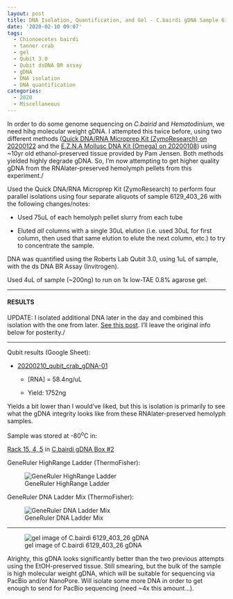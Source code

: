 ```yaml
---
layout: post
title: DNA Isolation, Quantification, and Gel - C.bairdi gDNA Sample 6129_403_26
date: '2020-02-10 09:07'
tags:
  - Chionoecetes bairdi
  - tanner crab
  - gel
  - Qubit 3.0
  - Qubit dsDNA BR assay
  - gDNA
  - DNA isolation
  - DNA quantification
categories:
  - 2020
  - Miscellaneous
---
```

In order to do some genome sequencing on _C.bairid_ and _Hematodinium_, we need hihg molecular weight gDNA. I attempted this twice before, using two different methods ([Quick DNA/RNA Microprep Kit (ZymoResearch) on 20200122](https://robertslab.github.io/sams-notebook/posts/2020/2020-01-22-DNA-Quality-Assessment-Agarose-Gel-for-C.bairdi-2010255-2729-gDNA-from-20200122/) and the [E.Z.N.A Mollusc DNA Kit (Omega) on 20200108](https://robertslab.github.io/sams-notebook/2020/01/08/DNA-Isolation-and-Quantification-C.bairdi-gDNA-from-EtOH-Preserved-Tissue/)) using ~10yr old ethanol-preserved tissue provided by Pam Jensen. Both methods yielded highly degrade gDNA. So, I'm now attempting to get higher quality gDNA from the RNAlater-preserved hemolymph pellets from this experiment./

Used the Quick DNA/RNA Microprep Kit (ZymoResearch) to perform four parallel isolations using four separate aliquots of sample 6129_403_26 with the following changes/notes:

- Used 75uL of each hemolyph pellet slurry from each tube

- Eluted _all_ columns with a single 30uL elution (i.e. used 30uL for first column, then used that same elution to elute the next column, etc.) to try to concentrate the sample.

DNA was quantified using the Roberts Lab Qubit 3.0, using 1uL of sample, with the ds DNA BR Assay (Invitrogen).

Used 4uL of sample (~200ng) to run on 1x low-TAE 0.8% agarose gel.


---

#### RESULTS

UPDATE: I isolated additional DNA later in the day and combined this isolation with the one from later. [See this post](https://robertslab.github.io/sams-notebook/posts/2020-02-10-DNA-Isolation-and-Quantification---Additional-C.bairdi-gDNA-from-Sample-6129_403_26/). I'll leave the original info below for posterity./

---

Qubit results (Google Sheet):

- [20200210_qubit_crab_gDNA-01](https://docs.google.com/spreadsheets/d/1NGJYpFNaCKFDlK8E-0uhMW_hQvun76uGvi0cTC_r3vM/edit?usp=sharing)

  - [RNA] = 58.4ng/uL

  - Yield: 1752ng

Yields a bit lower than I would've liked, but this is isolation is primarily to see what the gDNA integrity looks like from these RNAlater-preserved hemolyph samples.

Sample was stored at -80<sup>o</sup>C in:

[Rack 15, 4, 5](http://b.link/srlab-80C) in [C.bairdi gDNA Box #2](https://docs.google.com/spreadsheets/d/1EnI5UlvN8qoT3pB0VcP6Eu44BdiyyElToYA9VwukPEE/edit?usp=sharing)

GeneRuler HighRange Ladder (ThermoFisher):

![GeneRuler HighRange Ladder](https://github.com/RobertsLab/resources/blob/master/protocols/Commercial_Protocols/ThermoFisher_GeneRuler_HighRange_DNALadder_50ug.png?raw=true)

GeneRuler DNA Ladder Mix (ThermoFisher):

![GeneRuler DNA Ladder Mix](https://github.com/RobertsLab/resources/blob/master/protocols/Commercial_Protocols/ThermoFisher_OgeneRuler_DNA_Ladder_Mix_F100439.jpg?raw=true)

---


![gel image of C.bairdi 6129_403_26 gDNA](https://raw.githubusercontent.com/RobertsLab/sams-notebook/master/images/20200210_gel_cbai_6129_403_26_gDNA.jpg)

Alrighty, this gDNA looks significantly better than the two previous attempts using the EtOH-preserved tissue. Still smearing, but the bulk of the sample is high molecular weight gDNA, which will be suitable for sequencing via PacBio and/or NanoPore. Will isolate some more DNA in order to get enough to send for PacBio sequencing (need ~4x this amount...).
